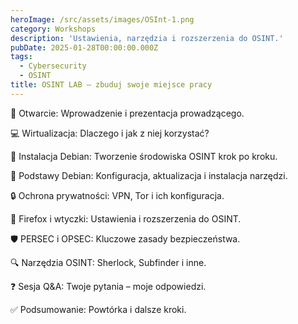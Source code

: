 ```yaml
---
heroImage: /src/assets/images/OSInt-1.png
category: Workshops
description: 'Ustawienia, narzędzia i rozszerzenia do OSINT.'
pubDate: 2025-01-28T00:00:00.000Z
tags:
  - Cybersecurity
  - OSINT
title: OSINT LAB – zbuduj swoje miejsce pracy
---
```


👋 Otwarcie: Wprowadzenie i prezentacja prowadzącego.

💻 Wirtualizacja: Dlaczego i jak z niej korzystać?

🐧 Instalacja Debian: Tworzenie środowiska OSINT krok po kroku.

🔧 Podstawy Debian: Konfiguracja, aktualizacja i instalacja narzędzi.

🔒 Ochrona prywatności: VPN, Tor i ich konfiguracja.

🦊 Firefox i wtyczki: Ustawienia i rozszerzenia do OSINT.

🛡 PERSEC i OPSEC: Kluczowe zasady bezpieczeństwa.

🔍 Narzędzia OSINT: Sherlock, Subfinder i inne.

❓ Sesja Q\&A: Twoje pytania – moje odpowiedzi.

✅ Podsumowanie: Powtórka i dalsze kroki.
